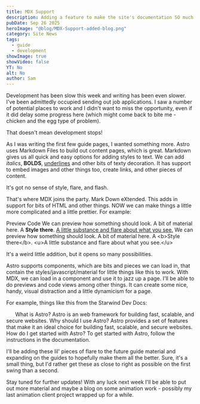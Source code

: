 ```yaml
---
title: MDX Support
description: Adding a feature to make the site's documentation SO much better. It went nice and smooth too!
pubDate: Sep 26 2025
heroImage: "@blog/MDX-Support-added-blog.png"
category: Site News
tags:
  - guide
  - development
showImage: true
showVideo: false
YT: No
alt: No
author: Sam
---
```




Development has been slow this week and writing has been even slower. I've been admittedly occupied sending out job applications. I saw a number of potential places to work and I didn't want to miss the opportunity, even if it did delay some progress here (which might come back to bite me - chicken and the egg type of problem).

That doesn't mean development stops!

As I was writing the first few guide pages, I wanted something more. Astro uses Markdown Files to build out content pages, which is great. Markdown gives us all quick and easy options for adding styles to text. We can add *italics*, **BOLDS**, <u>underlines</u> and other bits of texty decoration. It has support to embed images and other things too, create links, and other pieces of content.

It's got no sense of style, flare, and flash.

That's where MDX joins the party. Mark Down eXtended. This adds in support for bits of HTML and other things. NOW we can make things a little more complicated and a little prettier. For example:


<Tabs defaultValue="Preview" class="max-w-[600px]" style="margin: auto; padding-top: 1rem; padding-bottom: 1rem;">
  <TabsList>
    <TabsTrigger value="Preview">Preview</TabsTrigger>
    <TabsTrigger value="Code">Code</TabsTrigger>
  </TabsList>
  <TabsContent value="Preview">
    We can preview how something should look.
    A bit of material here. A <b>Style there</b>.
    <u>A little substance and flare about what you see.</u>
	
  </TabsContent>
  <TabsContent value="Code">
    We can preview how something should look.
    A bit of material here. A &lt;b&gt;Style there&lt;/b&gt;.
    &lt;u&gt;A little substance and flare about what you see.&lt;/u&gt;

  </TabsContent>
</Tabs>

It's a weird little addition, but it opens so many possibilities. 

Astro supports components, which are bits and pieces we can load in, that contain the styles/javascript/material for little things like this to work. With MDX, we can load in a component and use it to jazz up a page. I'll be able to do previews and code views among other things. It can create some nice, handy, visual distraction and a little dynamicism for a page. 

For example, things like this from the Starwind Dev Docs:




<Accordion defaultValue="item-1" style="margin:auto;padding:1.5rem;">
  <AccordionItem value="item-1">
    <AccordionTrigger>What is Astro?</AccordionTrigger>
    <AccordionContent>
      Astro is an web framework for building fast, scalable, and secure websites.
    </AccordionContent>
  </AccordionItem>
  <AccordionItem value="item-2">
    <AccordionTrigger>Why should I use Astro?</AccordionTrigger>
    <AccordionContent>
      Astro provides a set of features that make it an ideal choice for building fast,
      scalable, and secure websites.
    </AccordionContent>
  </AccordionItem>
  <AccordionItem value="item-3">
    <AccordionTrigger>How do I get started with Astro?</AccordionTrigger>
    <AccordionContent>
      To get started with Astro, follow the instructions in the documentation.
    </AccordionContent>
  </AccordionItem>
</Accordion>

I'll be adding these lil' pieces of flare to the future guide material and expanding on the guides to hopefully make them all the better. Sure, it's a small thing, but I'd rather get these as close to right as possible on the first swing than a second.

Stay tuned for further updates! With any luck next week I'll be able to put out more material and maybe a blog on some animation work - possibly my last animation client project wrapped up for a while.